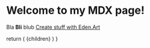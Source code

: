 
[//]: # (This is a comment. All of this is markdown)
# Welcome to my MDX page!

Bla **Bli** blub [Create stuff with Eden.Art](https://app.eden.art/)

  return (
    <MdxLayout>
      {children}
    </MdxLayout>
  )
}